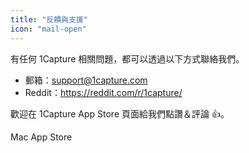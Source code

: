```yaml
---
title: "反饋與支援"
icon: "mail-open"
---
```


有任何 1Capture 相關問題，都可以透過以下方式聯絡我們。
  
- 郵箱：[support@1capture.com](mailto:support@1capture.com)
- Reddit：https://reddit.com/r/1capture/
  
歡迎在 1Capture App Store 頁面給我們點讚＆評論 👍。

<Card title="1Capture 下載" icon="circle-arrow-down" horizontal href="https://apps.apple.com/app/id6742318274">
  Mac App Store
</Card>